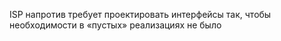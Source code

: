 ISP напротив требует проектировать интерфейсы так, чтобы необходимости в «пустых» реализациях не было
